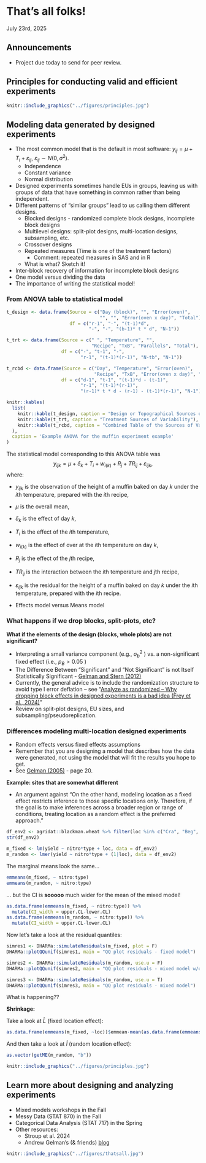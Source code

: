 # That's all folks! 
July 23rd, 2025  

## Announcements

- Project due today to send for peer review. 

## Principles for conducting valid and efficient experiments 

```r
knitr::include_graphics("../figures/principles.jpg")
```

## Modeling data generated by designed experiments  

- The most common model that is the default in most software: $y_{ij} = \mu + T_i + \varepsilon_{ij} , \ \varepsilon_{ij}\sim N(0, \sigma^2)$. 
  - Independence 
  - Constant variance 
  - Normal distribution 
- Designed experiments sometimes handle EUs in groups, leaving us with groups of data that have something in common rather than being independent. 
- Different patterns of "similar groups" lead to us calling them different designs. 
  - Blocked designs - randomized complete block designs, incomplete block designs 
  - Multilevel designs: split-plot designs, multi-location designs, subsampling, etc.
  - Crossover designs 
  - Repeated measures (Time is one of the treatment factors) 
    - Comment: repeated measures in SAS and in R 
  - What is what? Sketch it! 
- Inter-block recovery of information for incomplete block designs 
- One model versus dividing the data  
- The importance of writing the statistical model! 

### From ANOVA table to statistical model  

```r
t_design <- data.frame(Source = c("Day (block)", "", "Error(oven)", 
                                  "", "", "Error(oven x day)", "Total"),
                       df = c("r-1", "-", "(t-1)*d",
                              "-", "-", "(b-1)* t * d", "N-1"))

t_trt <- data.frame(Source = c(" ", "Temperature", "", 
                               "Recipe", "TxB", "Parallels", "Total"),
                    df = c("-", "t-1", "-",
                           "r-1", "(t-1)*(r-1)", "N-tb", "N-1"))

t_rcbd <- data.frame(Source = c("Day", "Temperature", "Error(oven)",
                                "Recipe", "TxB", "Error(oven x day)", "Total"),
                    df = c("d-1", "t-1", "(t-1)*d - (t-1)",
                           "r-1", "(t-1)*(r-1)", 
                           "(r-1)* t * d - (r-1) - (t-1)*(r-1)", "N-1"))

knitr::kables(
  list(
    knitr::kable(t_design, caption = "Design or Topographical Sources of Variability"),
    knitr::kable(t_trt, caption = "Treatment Sources of Variability"),
    knitr::kable(t_rcbd, caption = "Combined Table of the Sources of Variability")
  ),
  caption = 'Example ANOVA for the muffin experiment example'
)
```

The statistical model corresponding to this ANOVA table was 
$$y_{ijk} = \mu + \delta_k + T_i + w_{i(k)} + R_j + TR_{ij} + \varepsilon_{ijk},$$
where: 

- $y_{ijk}$ is the observation of the height of a muffin baked on day $k$ under the $i$th temperature, prepared with the $i$th recipe, 
- $\mu$ is the overall mean, 
- $\delta_k$ is the effect of day $k$,
- $T_i$ is the effect of the $i$th temperature, 
- $w_{i(k)}$ is the effect of over at the $i$th temperature on day $k$,  
- $R_j$ is the effect of the $j$th recipe, 
- $TR_{ij}$ is the interaction between the $i$th temperature and $j$th recipe, 
- $\varepsilon_{ijk}$ is the residual for the height of a muffin baked on day $k$ under the $i$th temperature, prepared with the $i$th recipe. 

- Effects model versus Means model 

### What happens if we drop blocks, split-plots, etc? 

**What if the elements of the design (blocks, whole plots) are not significant?** 

- Interpreting a small variance component (e.g., $\sigma^2_b$ ) vs. a non-significant fixed effect (i.e., $p_B >0.05$ ) 
- The Difference Between “Significant” and “Not Significant” is not Itself Statistically Significant - [Gelman and Stern (2012)](https://www.tandfonline.com/doi/abs/10.1198/000313006X152649) 
- Currently, the general advice is to include the randomization structure to avoid type I error deflation -- see "[Analyze as randomized -- Why dropping block effects in designed experiments is a bad idea (Frey et al., 2024)](https://acsess.onlinelibrary.wiley.com/doi/full/10.1002/agj2.21570)" 
- Review on split-plot designs, EU sizes, and subsampling/pseudoreplication. 

### Differences modeling multi-location designed experiments  

- Random effects versus fixed effects assumptions  
- Remember that you are designing a model that describes how the data were generated, not using the model that will fit the results you hope to get. 
- See [Gelman (2005)](https://projecteuclid.org/journals/annals-of-statistics/volume-33/issue-1/Analysis-of-variancewhy-it-is-more-important-than-ever/10.1214/009053604000001048.full) - page 20. 

**Example: sites that are somewhat different** 

- An argument against "On the other hand, modeling location as a fixed effect restricts inference to those specific locations only. Therefore, if the goal is to make inferences across a broader region or range of conditions, treating location as a random effect is the preferred approach." 

```r
df_env2 <- agridat::blackman.wheat %>% filter(loc %in% c("Cra", "Beg", "Edn"))
str(df_env2)

m_fixed <- lm(yield ~ nitro*type + loc, data = df_env2)
m_random <- lmer(yield ~ nitro*type + (1|loc), data = df_env2)
```

The marginal means look the same...  
```r
emmeans(m_fixed, ~ nitro:type)
emmeans(m_random, ~ nitro:type)
```

... but the CI is **sooooo** much wider for the mean of the mixed model! 

```r
as.data.frame(emmeans(m_fixed, ~ nitro:type)) %>% 
  mutate(CI_width = upper.CL-lower.CL)
as.data.frame(emmeans(m_random, ~ nitro:type)) %>% 
  mutate(CI_width = upper.CL-lower.CL)
```

Now let's take a look at the residual quantiles: 

```r
simres1 <- DHARMa::simulateResiduals(m_fixed, plot = F)
DHARMa::plotQQunif(simres1, main = "QQ plot residuals - fixed model")

simres2 <- DHARMa::simulateResiduals(m_random, use.u = F)
DHARMa::plotQQunif(simres2, main = "QQ plot residuals - mixed model w/o RE")

simres3 <- DHARMa::simulateResiduals(m_random, use.u = T)
DHARMa::plotQQunif(simres3, main = "QQ plot residuals - mixed model")
```

What is happening?? 

**Shrinkage:** 

Take a look at $\hat{L}$ (fixed location effect): 
```r
as.data.frame(emmeans(m_fixed, ~loc))$emmean-mean(as.data.frame(emmeans(m_fixed, ~loc))$emmean)
```
And then take a look at $\hat{l}$ (random location effect): 
```r
as.vector(getME(m_random, "b"))
```

```r
knitr::include_graphics("../figures/principles.jpg")
```


## Learn more about designing and analyzing experiments  

- Mixed models workshops in the Fall 
- Messy Data (STAT 870) in the Fall 
- Categorical Data Analysis (STAT 717) in the Spring
- Other resources: 
  - Stroup et al. 2024 
  - Andrew Gelman's (& friends) [blog](https://statmodeling.stat.columbia.edu/) 
  
  

```r
knitr::include_graphics("../figures/thatsall.jpg")
```
